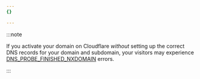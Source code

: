 ```yaml
---
{}

---
```


:::note


If you activate your domain on Cloudflare *without* setting up the correct DNS records for your domain and subdomain, your visitors may experience [DNS\_PROBE\_FINISHED\_NXDOMAIN](/dns/troubleshooting/dns-probe-finished-nxdomain/) errors.


:::
